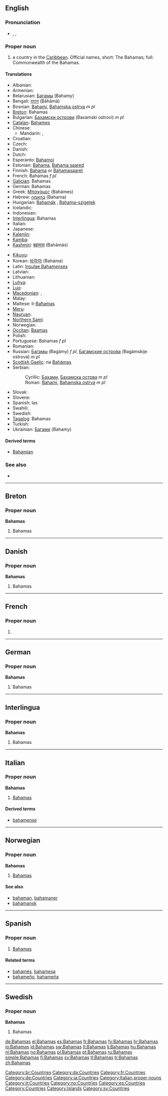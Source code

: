 {{also|Bahama's|bahamas}}
==English==
{{wikipedia}}

===Pronunciation===
* {{enPR|bə-hä'-məz}}, {{IPA|/bə.ˈhɑː.məz/}}, {{SAMPA|/b@."hA:.m@z/}}

===Proper noun===
{{en-proper noun}}

# a country in the [[Caribbean]]. Official names, short: The Bahamas; full: Commonwealth of the Bahamas.

====Translations====
{{trans-top|country in the Caribbean}}
* Albanian: {{t-|sq|Bahama|xs=Albanian}}
* Armenian: {{t-|hy|Բահամներ|tr=Bahamner}}
* Belarusian: [[Багамы]] (Bahamy) {{p}}
* Bengali: [[বাহামা]] (Bāhāmā)
* Bosnian: [[Bahami]], [[Bahamska ostrva]] ''m pl''
* [[Breton]]: Bahamas
* Bulgarian: [[Бахамски острови]] (Baxamski ostrovi) ''m pl''
* [[Catalan]]: [[Bahames]] {{p}}
* Chinese:
** Mandarin: {{t-|cmn|巴哈馬|sc=Hani}}, {{t-|cmn|巴哈马|tr=Bāhāmǎ|sc=Hani}}
* Croatian: {{t+|hr|Bahami|p}}
* Czech: {{t+|cs|Bahamy|f|p}}
* Danish: {{t-|da|Bahamas}}
* Dutch: {{t+|nl|Bahama's|p}}
* Esperanto: [[Bahamoj]] {{p}}
* Estonian: [[Bahama]], [[Bahama saared]]
* Finnish: [[Bahama]] or [[Bahamasaaret]] {{p}}
* French: Bahamas ''f pl''
* [[Galician]]: Bahamas {{f|p}}
* German: Bahamas {{p}}
* Greek: [[Μπαχάμες]] (Bahámes)
* Hebrew: [[בהאמה]] (Bahama) {{f}}
* Hungarian: [[Bahamák]] {{p}}, [[Bahama-szigetek]] {{p}}
* Icelandic: {{t+|is|Bahamaeyjar}}
* Indonesian: {{t-|id|Bahama|xs=Indonesian}}
* [[Interlingua]]: Bahamas
* Italian: {{t-|it|Bahama|f}}
* Japanese: {{t-|ja|バハマ|tr=Bahama}}
* [[Kalenjin]]: {{tø|kln|Pahama}}
* [[Kamba]]: {{tø|kam|Mbaama}}
* [[Kashmiri]]: [[बहामास]] (Bahāmās)
{{trans-mid}}
* [[Kikuyu]]: {{tø|ki|Bahamas}}
* Korean: [[바하마]] (Bahama)
* Latin: [[Insulae Bahamenses]] {{f|p}}
* Latvian: {{t-|lv|Bahamas|xs=Latvian}}
* Lithuanian: {{t+|lt|Bahamos|xs=Lithuanian}}
* [[Luhya]]: {{tø|luy|Ebahama}}
* [[Luo]]: {{tø|luo|Bahamas}}
* [[Macedonian]]: {{t|mk|Бахами|p|tr=Bahámi}},  {{t|mk|Бахамски Острови|p|tr=Báhamski Óstrovi}}
* Malay: {{t-|ms|Bahamas|xs=Malay}}
* Maltese: il-[[Baħamas]]
* [[Meru]]: {{tø|mer|Bahama}}
* [[Nauruan]]: {{t-|na|Bahamas|xs=Nauruan}}
* [[Northern Sami]]: {{tø|se|Bahamas sullot}}
* Norwegian: {{t+|no|Bahamas}}
* [[Occitan]]: [[Baamas]] {{f|p}}
* Polish: {{t+|pl|Bahamy|p}}
* Portuguese: Bahamas ''f pl''
* Romanian: {{t-|ro|Bahamas}}
* Russian: [[Багамы]] (Bagámy) ''f pl'', [[Багамские острова]] (Bagámskije ostrová) ''m pl''
* [[Scottish Gaelic]]: na [[Bahàmas]]
* Serbian:
*: Cyrillic: [[Бахами]], [[Бахамска острва]] ''m pl''
*: Roman: [[Bahami]], [[Bahamska ostrva]] ''m pl''
* Slovak: {{t-|sk|Bahamy}}
* Slovene: {{t+|sl|Bahami}}
* Spanish: las {{t+|es|Bahamas|f|p}}
* Swahili: {{t+|sw|Bahama|xs=Swahili}}
* Swedish: {{t+|sv|Bahamas}}
* [[Tagalog]]: Bahamas
* Turkish: {{t+|tr|Bahamalar|p}}
* Ukrainian: [[Багами]] (Bahamy) {{p}}
{{trans-bottom}}

====Derived terms====
* [[Bahamian]]

===See also===
* {{countries of North America}}

----

==Breton==

===Proper noun===
'''Bahamas'''

# Bahamas

[[Category:br:Countries]]

----

==Danish==

===Proper noun===
'''Bahamas'''

# Bahamas

[[Category:da:Countries]]

----

==French==

===Proper noun===
{{infl|fr|proper noun}} {{f|p}}

# {{l|en|Bahamas}}

[[Category:fr:Countries]]

----

==German==

===Proper noun===
'''Bahamas''' {{p}}

# Bahamas

[[Category:de:Countries]]

----

==Interlingua==

===Proper noun===
'''Bahamas'''

# Bahamas

[[Category:ia:Countries]]

----

==Italian==
{{wikipedia|lang=it}}

===Proper noun===
'''Bahamas''' {{f}} {{p}}

# [[#English|Bahamas]]

====Derived terms====
* [[bahamense]]

[[Category:Italian proper nouns]]
[[Category:it:Countries]]

----

==Norwegian==

===Proper noun===
'''Bahamas'''

# [[#English|Bahamas]]

====See also====
* [[bahaman]], [[bahamaner]]
* [[bahamansk]]

[[Category:no:Countries]]

----

==Spanish==
{{wikipedia|lang=es}}

===Proper noun===
{{infl|es|proper noun|g=f|g2=p}}

# [[#English|Bahamas]]

====Related terms====
* [[bahamés]], [[bahamesa]]
* [[bahameño]], [[bahameña]]

[[Category:es:Countries]]

----

==Swedish==

===Proper noun===
'''Bahamas'''

# Bahamas

[[Category:Countries]]
[[Category:Islands]]
[[Category:sv:Countries]]

[[de:Bahamas]]
[[el:Bahamas]]
[[es:Bahamas]]
[[fr:Bahamas]]
[[fy:Bahamas]]
[[hr:Bahamas]]
[[io:Bahamas]]
[[id:Bahamas]]
[[sw:Bahamas]]
[[lt:Bahamas]]
[[li:Bahamas]]
[[hu:Bahamas]]
[[nl:Bahamas]]
[[no:Bahamas]]
[[pl:Bahamas]]
[[pt:Bahamas]]
[[ru:Bahamas]]
[[simple:Bahamas]]
[[fi:Bahamas]]
[[sv:Bahamas]]
[[tl:Bahamas]]
[[tr:Bahamas]]
[[zh:Bahamas]]